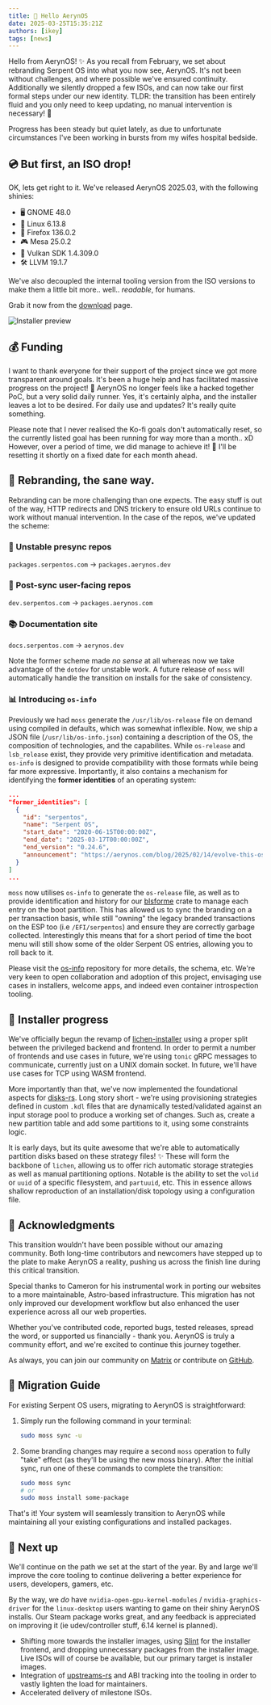 ```yaml
---
title: 🚀 Hello AerynOS
date: 2025-03-25T15:35:21Z
authors: [ikey]
tags: [news]
---
```


Hello from AerynOS! ✨ As you recall from February, we set about rebranding Serpent OS into what you now see,
AerynOS. It's not been without challenges, and where possible we've ensured continuity. Additionally we silently
dropped a few ISOs, and can now take our first formal steps under our new identity. TLDR: the transition has been entirely
fluid and you only need to keep updating, no manual intervention is necessary! 🎉

Progress has been steady but quiet lately, as due to unfortunate circumstances I've been working in bursts from my wifes
hospital bedside.

## 💿 But first, an ISO drop!

OK, lets get right to it. We've released AerynOS 2025.03, with the following shinies:

 - 🖥️ GNOME 48.0
 - 🐧 Linux 6.13.8
 - 🦊 Firefox 136.0.2
 - 🎮 Mesa 25.0.2
 - 🚀 Vulkan SDK 1.4.309.0
 - 🛠️ LLVM 19.1.7

We've also decoupled the internal tooling version from the ISO versions to make them a little bit more.. well.. *readable*,
for humans.

Grab it now from the [download](/download) page.

![Installer preview](Featured.png)


## 💰 Funding

I want to thank everyone for their support of the project since we got more transparent around goals. It's been a huge help and has
facilitated massive progress on the project! 🙏 AerynOS no longer feels like a hacked together PoC, but a very solid daily runner. Yes,
it's certainly alpha, and the installer leaves a lot to be desired. For daily use and updates? It's really quite something.

Please note that I never realised the Ko-fi goals don't automatically reset, so the currently listed goal has been running for way more than
a month.. xD However, over a period of time, we did manage to achieve it! 🎉 I'll be resetting it shortly on a fixed date for each month ahead.

<Kofi />

## 🔄 Rebranding, the sane way.

Rebranding can be more challenging than one expects. The easy stuff is out of the way, HTTP redirects and DNS trickery
to ensure old URLs continue to work without manual intervention. In the case of the repos, we've updated the scheme:

### 🧪 Unstable presync repos

`packages.serpentos.com` -> `packages.aerynos.dev`

### 🌟 Post-sync user-facing repos

`dev.serpentos.com` -> `packages.aerynos.com`

### 📚 Documentation site

`docs.serpentos.com` -> `aerynos.dev`

Note the former scheme made *no sense* at all whereas now we take advantage of the `dotdev` for unstable work. A future release
of `moss` will automatically handle the transition on installs for the sake of consistency.

### 📊 Introducing `os-info`

Previously we had `moss` generate the `/usr/lib/os-release` file on demand using compiled in defaults, which was somewhat inflexible.
Now, we ship a JSON file (`/usr/lib/os-info.json`) containing a description of the OS, the composition of technologies, and the capabilites.
While `os-release` and `lsb_release` exist, they provide very primitive identification and metadata. `os-info` is designed to provide compatibility
with those formats while being far more expressive. Importantly, it also contains a mechanism for identifying the **former identities** of
an operating system:

```json
...
"former_identities": [
  {
    "id": "serpentos",
    "name": "Serpent OS",
    "start_date": "2020-06-15T00:00:00Z",
    "end_date": "2025-03-17T00:00:00Z",
    "end_version": "0.24.6",
    "announcement": "https://aerynos.com/blog/2025/02/14/evolve-this-os/"
  }
]
...
```

`moss` now utilises `os-info` to generate the `os-release` file, as well as to provide identification and history for our [blsforme](https://github.com/AerynOS/blsforme) crate
to manage each entry on the boot partition. This has allowed us to sync the branding on a per transaction basis, while still "owning" the
legacy branded transactions on the ESP too (i.e `/EFI/serpentos`) and ensure they are correctly garbage collected. Interestingly this means that for
a short period of time the boot menu will still show some of the older Serpent OS entries, allowing you to roll back to it.

Please visit the [os-info](https://github.com/AerynOS/os-info) repository for more details, the schema, etc. We're very keen to open collaboration and adoption of this project, envisaging
use cases in installers, welcome apps, and indeed even container introspection tooling.

## 🔧 Installer progress

We've officially begun the revamp of [lichen-installer](https://github.com/AerynOS/lichen-installer) using a proper split between
the privileged backend and frontend. In order to permit a number of frontends and use cases in future, we're using `tonic` gRPC messages
to communicate, currently just on a UNIX domain socket. In future, we'll have use cases for TCP using WASM frontend.

More importantly than that, we've now implemented the foundational aspects for [disks-rs](https://github.com/AerynOS/disks-rs).
Long story short - we're using provisioning strategies defined in custom `.kdl` files that are dynamically tested/validated against
an input storage pool to produce a working set of changes. Such as, create a new partition table and add some partitions to it, using
some constraints logic.

<YouTube title="AerynOS: Disk Provisioning" videoId="x5PMTmyYvXc"/>

It is early days, but its quite awesome that we're able to automatically partition disks based on these strategy files! ✨ These will form the
backbone of `lichen`, allowing us to offer rich automatic storage strategies as well as manual partitioning options. Notable is the ability to
set the `volid` or `uuid` of a specific filesystem, and `partuuid`, etc. This in essence allows shallow reproduction of an installation/disk topology
using a configuration file.

## 🙏 Acknowledgments

This transition wouldn't have been possible without our amazing community. Both long-time contributors and newcomers have stepped up to the plate to make AerynOS a reality, pushing us across the finish line during this critical transition.

Special thanks to Cameron for his instrumental work in porting our websites to a more maintainable, Astro-based infrastructure. This migration has not only improved our development workflow but also enhanced the user experience across all our web properties.

Whether you've contributed code, reported bugs, tested releases, spread the word, or supported us financially - thank you. AerynOS is truly a community effort, and we're excited to continue this journey together.

As always, you can join our community on [Matrix](https://matrix.to/#/#aerynos:matrix.org) or contribute on [GitHub](https://github.com/AerynOS).

## 🔄 Migration Guide

For existing Serpent OS users, migrating to AerynOS is straightforward:

1. Simply run the following command in your terminal:
   ```bash
   sudo moss sync -u
   ```

2. Some branding changes may require a second `moss` operation to fully "take" effect (as they'll be using the new moss binary). After the initial sync, run one of these commands to complete the transition:
   ```bash
   sudo moss sync
   # or
   sudo moss install some-package
   ```

That's it! Your system will seamlessly transition to AerynOS while maintaining all your existing configurations and installed packages.
## 🔮 Next up

We'll continue on the path we set at the start of the year. By and large we'll improve the core tooling to continue delivering a
better experience for users, developers, gamers, etc.

By the way, we *do* have `nvidia-open-gpu-kernel-modules` / `nvidia-graphics-driver` for the `linux-desktop` users wanting to game on their
shiny AerynOS installs. Our Steam package works great, and any feedback is appreciated on improving it (ie udev/controller stuff, 6.14 kernel is planned).

- Shifting more towards the installer images, using [Slint](https://slint.dev) for the installer frontend, and dropping unnecessary
packages from the installer image. Live ISOs will of course be available, but our primary target is installer images.
- Integration of [upstreams-rs](https://github.com/AerynOS/upstreams-rs) and ABI tracking into the tooling in order to vastly lighten the load
  for maintainers.
- Accelerated delivery of milestone ISOs.

